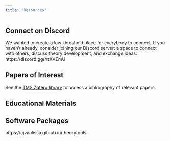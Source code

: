 ```yaml
---
title: "Resources"
---
```


## Connect on Discord

We wanted to create a low-threshold place for everybody to connect. If you haven't already, consider joining our Discord server: a space to connect with others, discuss theory development, and exchange ideas: https://discord.gg/rttXVEmU

## Papers of Interest

See the [TMS Zotero library](https://www.zotero.org/groups/5852219/theory_methods_society/library) to access a bibliography of relevant papers.

## Educational Materials


## Software Packages

https://cjvanlissa.github.io/theorytools


